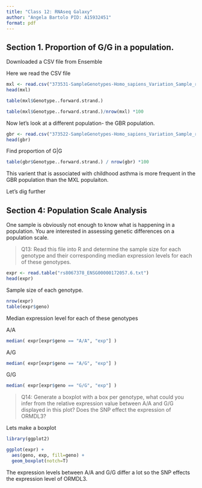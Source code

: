 ```yaml
---
title: "Class 12: RNAseq Galaxy"
author: "Angela Bartolo PID: A15932451"
format: pdf
---
```


## Section 1. Proportion of G/G in a population.

Downloaded a CSV file from Ensemble 

Here we read the CSV file

```r
mxl <- read.csv("373531-SampleGenotypes-Homo_sapiens_Variation_Sample_rs8067378.csv")
head(mxl)
```

```r
table(mxl$Genotype..forward.strand.)
```

```r
table(mxl$Genotype..forward.strand.)/nrow(mxl) *100
```

Now let's look at a different population- the GBR population.

```r
gbr <- read.csv("373522-SampleGenotypes-Homo_sapiens_Variation_Sample_rs8067378.csv")
head(gbr)
```

Find proportion of G|G 

```r
table(gbr$Genotype..forward.strand.) / nrow(gbr) *100
```

This varient that is associated with childhood asthma is more frequent in the GBR population than the MXL populaiton. 

Let's dig further


## Section 4: Population Scale Analysis

One sample is obviously not enough to know what is happening in a population. You are
interested in assessing genetic differences on a population scale. 

> Q13: Read this file into R and determine the sample size for each genotype and their corresponding median expression levels for each of these genotypes. 

```r
expr <- read.table("rs8067378_ENSG00000172057.6.txt")
head(expr)
```

Sample size of each genotype. 

```r
nrow(expr)
table(expr$geno)
```

Median expression level for each of these genotypes 

A/A
```r
median( expr[expr$geno == "A/A", "exp"] )
```

A/G
```r
median( expr[expr$geno == "A/G", "exp"] )
```

G/G
```r
median( expr[expr$geno == "G/G", "exp"] )
```

> Q14: Generate a boxplot with a box per genotype, what could you infer from the relative expression value between A/A and G/G displayed in this plot? Does the SNP effect the expression of ORMDL3?


Lets make a boxplot

```r
library(ggplot2)
```

```r
ggplot(expr) +
  aes(geno, exp, fill=geno) +
  geom_boxplot(notch=T) 
```

The expression levels between A/A and G/G differ a lot so the SNP effects the expression level of ORMDL3. 